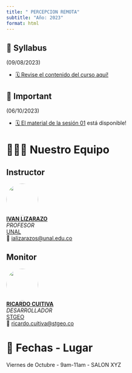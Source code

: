```yaml
---
title: " PERCEPCION REMOTA"
subtitle: "Año: 2023"
format: html
---
```


::: {.callout-important collapse=false}
## 📢 Syllabus

(09/08/2023)

- [🗓️ Revise el contenido del curso aquí!](/2023/syllabus.qmd)

:::

::: {.callout-note collapse=false}
## 📢 Important

(06/10/2023)

- [🗓️ El material de la sesión 01](/2023/sesiones/sesion01/page.qmd) está disponible!

:::


# 🧑🏻‍🏫 Nuestro Equipo

::: {.panel-tabset}
## Instructor


![](/figures/people/ials.png){fig-align="left" fig-alt="Photo of IVAN LIZARAZO" style="object-fit: cover;width:6em;height:6em;border-radius: 50%;"}  
**[IVAN LIZARAZO](#)** <br/>
_PROFESOR_ <br/>
[UNAL](#)</a><br/>
📧 [ializarazos@unal.edu.co](mailto:)


## Monitor

![](/figures/people/rcb.png){fig-align="left" fig-alt="Photo of RICARDO CUITIVA" style="object-fit: cover;width:6em;height:6em;border-radius: 50%;"}  
**[RICARDO CUITIVA](#)** <br/>
_DESARROLLADOR_ <br/>
[STGEO](#)</a><br/>
📧 [ricardo.cuitiva@stgeo.co](mailto:)

:::

# 📍 Fechas - Lugar

Viernes de Octubre - 9am-11am - SALON XYZ
